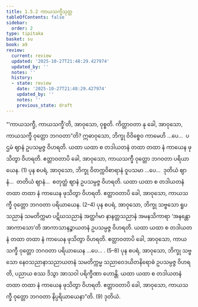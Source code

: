 ```yaml
---
title: 1.5.2 ကာယသက္ခီသုတ္တ
tableOfContents: false
sidebar:
  order: 2
type: tipitaka
basket: su
book: a9
review:
  current: review
  updated: '2025-10-27T21:48:29.427974'
  updated_by: ''
  notes: ''
  history:
  - state: review
    date: '2025-10-27T21:48:29.427974'
    updated_by: ''
    notes: ''
    previous_state: draft
---
```



<ReviewStatus review={frontmatter.review} showDetails={true} />

<HypothesisAnnotation frontmatter={frontmatter} />

<DynamicBreadcrumb />

<Division number="43" book="a9" e="ch" v="17" p="244">

<Paragraph number="370" book="a9">
“‘ကာယသက္ခီ, ကာယသက္ခီ’တိ, အာဝုသော, ဝုစ္စတိ. ကိတ္တာဝတာ နု ခေါ, အာဝုသော, ကာယသက္ခီ ဝုတ္တော ဘဂဝတာ”တိ?
</Paragraph>

<Paragraph number="371" book="a9">
ဣဓာဝုသော, ဘိက္ခု ဝိဝိစ္စေဝ ကာမေဟိ …ပေ…  ပဌမံ ဈာနံ ဥပသမ္ပဇ္ဇ ဝိဟရတိ. ယထာ ယထာ စ တဒါယတနံ တထာ တထာ နံ ကာယေန ဖုသိတွာ ဝိဟရတိ. ဧတ္တာဝတာပိ ခေါ, အာဝုသော, ကာယသက္ခီ ဝုတ္တော ဘဂဝတာ ပရိယာယေန. (1)
</Paragraph>

<Paragraph number="372" book="a9">
ပုန စပရံ, အာဝုသော, ဘိက္ခု ဝိတက္ကဝိစာရာနံ ဝူပသမာ …ပေ…  ဒုတိယံ ဈာနံ…  တတိယံ ဈာနံ…  စတုတ္ထံ ဈာနံ ဥပသမ္ပဇ္ဇ ဝိဟရတိ. ယထာ ယထာ စ တဒါယတနံ တထာ တထာ နံ ကာယေန ဖုသိတွာ ဝိဟရတိ. ဧတ္တာဝတာပိ ခေါ, အာဝုသော, ကာယသက္ခီ ဝုတ္တော ဘဂဝတာ ပရိယာယေန. (2–4)
</Paragraph>

<Paragraph number="373" book="a9">
ပုန စပရံ, အာဝုသော, ဘိက္ခု သဗ္ဗသော ရူပသညာနံ သမတိက္ကမာ ပဋိဃသညာနံ အတ္ထင်္ဂမာ နာနတ္တသညာနံ အမနသိကာရာ ‘အနန္တော အာကာသော’တိ အာကာသာနဉ္စာယတနံ ဥပသမ္ပဇ္ဇ ဝိဟရတိ. ယထာ ယထာ စ တဒါယတနံ တထာ တထာ နံ ကာယေန ဖုသိတွာ ဝိဟရတိ. ဧတ္တာဝတာပိ ခေါ, အာဝုသော, ကာယသက္ခီ ဝုတ္တော ဘဂဝတာ ပရိယာယေန …ပေ… . (5–8)
</Paragraph>

<Paragraph number="374" book="a9">
ပုန စပရံ, အာဝုသော, ဘိက္ခု သဗ္ဗသော နေဝသညာနာသညာယတနံ သမတိက္ကမ္မ သညာဝေဒယိတနိရောဓံ ဥပသမ္ပဇ္ဇ ဝိဟရတိ, ပညာယ စဿ ဒိသွာ အာသဝါ ပရိက္ခီဏာ ဟောန္တိ. ယထာ ယထာ စ တဒါယတနံ တထာ တထာ နံ ကာယေန ဖုသိတွာ ဝိဟရတိ. ဧတ္တာဝတာပိ ခေါ, အာဝုသော, ကာယသက္ခီ ဝုတ္တော ဘဂဝတာ နိပ္ပရိယာယေနာ”တိ. (9)

</Paragraph>
</Division>

<Paragraph number="375" type="center" book="a9">
ဒုတိယံ.
</Paragraph>